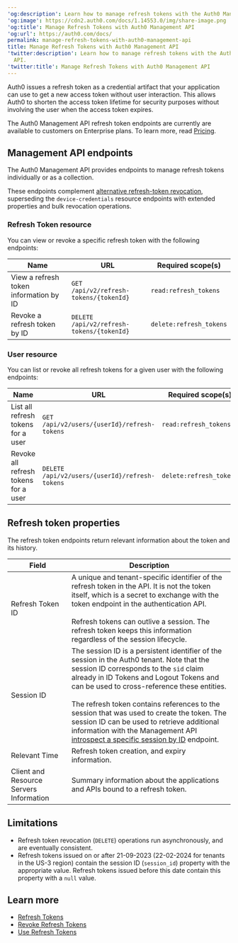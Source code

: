 ---
'og:description': Learn how to manage refresh tokens with the Auth0 Management API.
'og:image': https://cdn2.auth0.com/docs/1.14553.0/img/share-image.png
'og:title': Manage Refresh Tokens with Auth0 Management API
'og:url': https://auth0.com/docs/
permalink: manage-refresh-tokens-with-auth0-management-api
title: Manage Refresh Tokens with Auth0 Management API
'twitter:description': Learn how to manage refresh tokens with the Auth0 Management
  API.
'twitter:title': Manage Refresh Tokens with Auth0 Management API
---
Auth0 issues a <Tooltip tip="Refresh Token: Token used to obtain a renewed Access Token without forcing users to log in again." cta="View Glossary" href="/docs/glossary?term=refresh+token">refresh token</Tooltip> as a credential artifact that your application can use to get a new <Tooltip tip="Refresh Token: Token used to obtain a renewed Access Token without forcing users to log in again." cta="View Glossary" href="/docs/glossary?term=access+token">access token</Tooltip> without user interaction. This allows Auth0 to shorten the access token lifetime for security purposes without involving the user when the access token expires.

<Callout icon="file-lines" color="#0EA5E9" iconType="regular">

The Auth0 Management API refresh token endpoints are currently are available to customers on Enterprise plans. To learn more, read [Pricing](https://auth0.com/pricing).

</Callout>

## Management API endpoints

The Auth0 <Tooltip tip="Management API: A product to allow customers to perform administrative tasks." cta="View Glossary" href="/docs/glossary?term=Management+API">Management API</Tooltip> provides endpoints to manage refresh tokens individually or as a collection.

These endpoints complement [alternative refresh-token revocation](/docs/secure/tokens/refresh-tokens/revoke-refresh-tokens), superseding the `device-credentials` resource endpoints with extended properties and bulk revocation operations.

### Refresh Token resource

You can view or revoke a specific refresh token with the following endpoints:

<table class="table"><thead>
<tr>
<th><strong>Name</strong></th>
<th><strong>URL</strong></th>
<th><strong>Required scope(s)</strong></th>
</tr>
</thead>
<tbody>
<tr>
<td>View a refresh token information by ID</td>
<td><code>GET /api/v2/refresh-tokens/{tokenId}</code></td>
<td><code>read:refresh_tokens</code></td>
</tr>
<tr>
<td>Revoke a refresh token by ID</td>
<td><code>DELETE /api/v2/refresh-tokens/{tokenId}</code></td>
<td><code>delete:refresh_tokens</code></td>
</tr>
</tbody>
</table>

### User resource

You can list or revoke all refresh tokens for a given user with the following endpoints:

<table class="table"><thead>
<tr>
<th><strong>Name</strong></th>
<th><strong>URL</strong></th>
<th><strong>Required scope(s)</strong></th>
</tr>
</thead>
<tbody>
<tr>
<td>List all refresh tokens for a user</td>
<td><code>GET /api/v2/users/{userId}/refresh-tokens</code></td>
<td><code>read:refresh_tokens</code></td>
</tr>
<tr>
<td>Revoke all refresh tokens for a user</td>
<td><code>DELETE /api/v2/users/{userId}/refresh-tokens</code></td>
<td><code>delete:refresh_tokens</code></td>
</tr>
</tbody>
</table>

## Refresh token properties

The refresh <Tooltip tip="Token Endpoint: Endpoint on the Authorization Server that is used to programmatically request tokens." cta="View Glossary" href="/docs/glossary?term=token+endpoints">token endpoints</Tooltip> return relevant information about the token and its history.

<table class="table"><thead>
<tr>
<th><strong>Field</strong></th>
<th><strong>Description</strong></th>
</tr>
</thead>
<tbody>
<tr>
<td>Refresh Token ID</td>
<td>A unique and tenant-specific identifier of the refresh token in the API. It is not the token itself, which is a secret to exchange with the token endpoint in the authentication API.<br/><br/>Refresh tokens can outlive a session. The refresh token keeps this information regardless of the session lifecycle.</td>
</tr>
<tr>
<td>Session ID</td>
<td>The session ID is a persistent identifier of the session in the Auth0 tenant. Note that the session ID corresponds to the <code>sid</code> claim already in ID Tokens and Logout Tokens and can be used to cross-reference these entities.<br/><br/>The refresh token contains references to the session that was used to create the token. The session ID can be used to retrieve additional information with the Management API <a href="/docs/manage-users/sessions/manage-user-sessions-with-auth0-management-api">introspect a specific session by ID</a> endpoint.</td>
</tr>
<tr>
<td>Relevant Time</td>
<td>Refresh token creation, and expiry information.</td>
</tr>
<tr>
<td>Client and Resource Servers Information</td>
<td>Summary information about the applications and APIs bound to a refresh token.</td>
</tr>
</tbody>
</table>

## Limitations

* Refresh token revocation (`DELETE`) operations run asynchronously, and are eventually consistent.
* Refresh tokens issued on or after 21-09-2023 (22-02-2024 for tenants in the US-3 region) contain the session ID (`session_id`) property with the appropriate value. Refresh tokens issued before this date contain this property with a `null` value.

## Learn more

* [Refresh Tokens](/docs/secure/tokens/refresh-tokens)
* [Revoke Refresh Tokens](/docs/secure/tokens/refresh-tokens/revoke-refresh-tokens)
* [Use Refresh Tokens](/docs/secure/tokens/refresh-tokens/use-refresh-tokens)